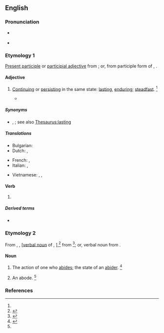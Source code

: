 ==English==

===Pronunciation===
* {{a|US}} {{IPA|en|/əˈbaɪ.dɪŋ/}}
* {{rhymes|en|aɪdɪŋ}}

===Etymology 1===
[[present participle|Present participle]] or [[participial adjective]] from {{affix|en|abide|pos1=verb|-ing}}; or, from {{inh|en|enm|-}} participle form of {{m|enm|abiden}}, {{m|enm|abyden||to abide}}.

====Adjective====
{{en-adj}}

# [[continue|Continuing]] or [[persist|persisting]] in the same state: [[lasting]], [[enduring]]; [[steadfast]]. {{defdate|First attested around 1350 to 1470.}}<ref name=SOED />
#: {{ux|en|an '''abiding''' belief}}
#: {{ux|en|a deep and '''abiding''' hatred of wealth}}
#* {{quote-journal|1=en|year=2019|author=Li Huang|author2=James Lambert|title=Another Arrow for the Quiver: A New Methodology for Multilingual Researchers|journal=Journal of Multilingual and Multicultural Development|doi=10.1080/01434632.2019.1596115|page=9|text=However, one '''abiding''' weakness with such data collection is that people’s beliefs about their speech habits may not necessarily tally with reality.}}

=====Synonyms=====
* {{l|en|diuturnal}}, {{l|en|prolonged}}; see also [[Thesaurus:lasting]]

=====Translations=====
{{trans-top|continue}}
* Bulgarian: {{t|bg|траен, постоянен}}
* Dutch: {{t+|nl|voortdurend}}, {{t+|nl|blijvend}}
{{trans-mid}}
* French: {{t+|fr|continuel}}, {{t+|fr|sempiternel}}
* Italian: {{t+|it|duraturo}}, {{t+|it|persistente}}
{{trans-bottom}}

{{checktrans-top}}
* Vietnamese: {{t-check|vi|không thay đổi}}, {{t+check|vi|vĩnh cửu}}, {{t-check|vi|tồn tại mãi mãi}}
{{trans-mid}}
{{trans-bottom}}

====Verb====
{{head|en|verb form}}

# {{present participle of|en|abide|nocat=1}}

=====Derived terms=====
{{der-top}}
* {{l|en|abiding-place}}
{{der-mid}}
{{der-bottom}}

===Etymology 2===
From {{inh|en|enm|abydynge}}, {{m|enm|abidynge}}, {{m|enm|abidinge|-inge}} <nowiki>[</nowiki>[[verbal noun]] of {{m|enm|abiden}}, {{m|enm|abyden||to abide}}],<ref>{{R:MED Online|abīding|ger|MED90|16 December 2019|date=2018}}</ref> from {{inh|en|ang|abīdung}}<ref>{{cite-book|en|first1=Francis Henry|last1=Stratmann|first2=Henry|last2=Bradley|title=A Middle-English Dictionary Containing Words Used by English Writers from the Twelfth to the Fifteenth Century|edition=new|city=Oxford|publisher=Clarendon Press|year=1891|entry=abīding, sb.|page=2|pageurl=https://hdl.handle.net/2027/hvd.32044100038934?urlappend=%3Bseq=30}}</ref>; or, verbal noun from {{affix|en|abide|pos1=verb|-ing}}.

====Noun====
{{en-noun}}

# The action of one who [[abide]]s; the state of an [[abider]]. {{defdate|First attested from around 1150 to 1350.}}<ref name=SOED>{{R:SOED5|page=4}} </ref>
# {{lb|en|obsolete}} An abode. {{defdate|First attested from around (1350 to 1470) until the early 17th century.}}<ref name=SOED/>

===References===
<references/>